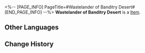 <%-- [PAGE_INFO]
PageTitle=#Wastelander of Banditry Desert#
[END_PAGE_INFO] --%>
{{Item Infobox
|id          = 81122
|image       = Item Wastelander of Banditry Desert.png
|type        = 
|invCategory = 
|rarity      = 3
|effect      = 
|description = 
}}
'''Wastelander of Banditry Desert''' is a [[Item]].

==Other Languages==
{{Other Languages
|en   = Wastelander of Banditry Desert
|zhs  = 盗匪荒漠的废土客
|zht  = 盜匪荒漠的廢土客
|ja   = 荒地で盗みを働く廃土客
|ko   = 황무지의 도적, 황야인
|es   = Habitante del yermo de los bandidos
|fr   = Ferrailleur du désert des bandits
|ru   = Головорез бандитской пустыни
|th   = Wastelander of Banditry Desert
|vi   = Kẻ Hoang Dã Sa Mạc
|de   = Ödländer aus der Räuberwüste
|id   = Wastelander of Banditry Desert
|pt   = Andarilho do Deserto da Bandidagem
}}

==Change History==
{{Change History|1.0}}